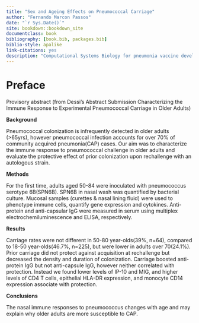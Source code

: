 ```yaml
---
title: "Sex and Ageing Effects on Pneumococcal Carriage"
author: "Fernando Marcon Passos"
date: "`r Sys.Date()`"
site: bookdown::bookdown_site
documentclass: book
bibliography: [book.bib, packages.bib]
biblio-style: apalike
link-citations: yes
description: "Computational Systems Biology for pneumonia vaccine development using human challenge models"
---
```


# Preface {.unnumbered}

Provisory abstract (from Dessi's Abstract Submission Characterizing the Immune Response to Experimental Pneumococcal Carriage in Older Adults)

**Background**

Pneumococcal colonization is infrequently detected in older adults (\>65yrs), however pneumococcal infection accounts for over 70% of community acquired pneumonia(CAP) cases. Our aim was to characterize the immune response to pneumococcal challenge in older adults and evaluate the protective effect of prior colonization upon rechallenge with an autologous strain.

**Methods**

For the first time, adults aged 50-84 were inoculated with pneumococcus serotype 6B(SPN6B). SPN6B in nasal wash was quantified by bacterial culture. Mucosal samples (curettes & nasal lining fluid) were used to phenotype immune cells, quantify gene expression and cytokines. Anti-protein and anti-capsular IgG were measured in serum using multiplex electrochemiluminescence and ELISA, respectively.

**Results**

Carriage rates were not different in 50-80 year-olds(39%, n=64), compared to 18-50 year-olds(46.7%, n=225), but were lower in adults over 70(24.1%). Prior carriage did not protect against acquisition at rechallenge but decreased the density and duration of colonization. Carriage boosted anti-protein IgG but not anti-capsule IgG, however neither correlated with protection. Instead we found lower levels of IP-10 and MIG, and higher levels of CD4 T cells, epithelial HLA-DR expression, and monocyte CD14 expression associate with protection.

**Conclusions**

The nasal immune responses to pneumococcus changes with age and may explain why older adults are more susceptible to CAP.
